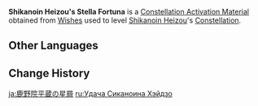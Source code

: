 {{Item Infobox
|id           = 001159
|image        = Item Stella Fortuna (4 Star).png
|type         = Constellation Activation Materials
|group        = Stella Fortuna
|quality      = 4
|description  = [[Shikanoin Heizou]]'s Constellation Activation Material
|source1      = [[Wishes]]
}}
'''Shikanoin Heizou's Stella Fortuna''' is a [[Constellation Activation Material]] obtained from [[Wishes]] used to level [[Shikanoin Heizou]]'s [[Constellation]].

==Other Languages==
{{Other Languages
|en      = Shikanoin Heizou's Stella Fortuna
|zhs     = 鹿野院平藏的命星
|zhs_rm  = Lùyěyuàn Píngzàng de Mìngxīng
|zht     = 鹿野院平藏的命星
|zht_rm  = Lùyěyuàn Píngzàng de Mìngxīng
|zh_tl   = Shikanoin Heizou's {{Lex|Stella Fortuna|zh}}
|ja      = {{Rubi|鹿|しか|野|の|院|いん|平|へい|蔵|ぞう}}の星屑
|ja_rm   = Shikanoin Heizou no Hoshikuzu
|ja_tl   = Shikanoin Heizou's {{Lex|Stella Fortuna|ja}}
|ko      = 시카노인 헤이조의 운명의 별
|ko_rm   = Sikanoin Heijo-ui Unmyeong-ui Byeol
|ko_tl   = Shikanoin Heizou's {{Lex|Stella Fortuna|ko}}
|es      = Stella Fortuna de Shikanoin Heizou
|es_tl   = Shikanoin Heizou's Stella Fortuna
|fr      = Stella Fortuna de Shikanoin Heizou
|fr_tl   = Shikanoin Heizou's Stella Fortuna
|ru      = <!--Удача Хэйдзо-->
|ru_tl   = <!--Shikanoin Heizou's {{Lex|Stella Fortuna|ru}}-->
|th      = ดวงดาวแห่งชีวิตของ Shikanoin Heizou
|th_rm   = Duangdao haeng Chiwit khong Shikanoin Heizou
|th_tl   = Shikanoin Heizou's {{Lex|Stella Fortuna|th}}
|vi      = Chòm Sao Của Shikanoin Heizou
|vi_tl   = Shikanoin Heizou's {{Lex|Stella Fortuna|vi}}
|de      = Stella Fortuna von Shikanoin Heizou
|de_tl   = Shikanoin Heizou's Stella Fortuna
|id      = Shikanoin Heizou's Stella Fortuna
|pt      = <!--Constelação de Shikanoin Heizou/Stella Fortuna de Shikanoin Heizou-->
|pt_tl   = <!--Shikanoin Heizou's Stella Fortuna-->
|tr      = <!--Shikanoin Heizou' Yaşam Yıldızı-->
|tr_tl   = <!--Shikanoin Heizou's Stella Fortuna-->
|it      = Stella Fortuna di Shikanoin Heizou
|it_tl   = Shikanoin Heizou's Stella Fortuna
}}

==Change History==
{{Change History|2.8}}

[[ja:鹿野院平蔵の星屑]]
[[ru:Удача Сиканоина Хэйдзо]]